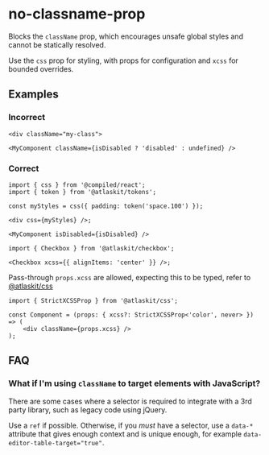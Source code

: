 # no-classname-prop

Blocks the `className` prop, which encourages unsafe global styles and cannot be statically
resolved.

Use the `css` prop for styling, with props for configuration and `xcss` for bounded overrides.

## Examples

### Incorrect

```tsx
<div className="my-class">
```

```tsx
<MyComponent className={isDisabled ? 'disabled' : undefined} />
```

### Correct

```tsx
import { css } from '@compiled/react';
import { token } from '@atlaskit/tokens';

const myStyles = css({ padding: token('space.100') });

<div css={myStyles} />;
```

```tsx
<MyComponent isDisabled={isDisabled} />
```

```tsx
import { Checkbox } from '@atlaskit/checkbox';

<Checkbox xcss={{ alignItems: 'center' }} />;
```

Pass-through `props.xcss` are allowed, expecting this to be typed, refer to
[@atlaskit/css](https://atlassian.design/components/css/overview#building-reusable-components)

```tsx
import { StrictXCSSProp } from '@atlaskit/css';

const Component = (props: { xcss?: StrictXCSSProp<'color', never> }) => (
	<div className={props.xcss} />
);
```

## FAQ

### What if I'm using `className` to target elements with JavaScript?

There are some cases where a selector is required to integrate with a 3rd party library, such as
legacy code using jQuery.

Use a `ref` if possible. Otherwise, if you _must_ have a selector, use a `data-*` attribute that
gives enough context and is unique enough, for example `data-editor-table-target="true"`.
